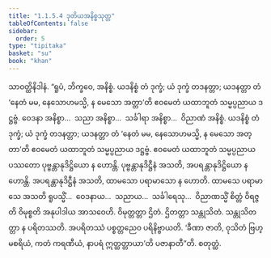 ```yaml
---
title: "1.1.5.4 ဒုတိယအနိစ္စသုတ္တ"
tableOfContents: false
sidebar:
  order: 5
type: "tipitaka"
basket: "su"
book: "khan"
---
```



<DynamicBreadcrumb />

<Division number="46" book="khan">

<Paragraph number="201" book="khan">
သာဝတ္ထိနိဒါနံ. “ရူပံ, ဘိက္ခဝေ, အနိစ္စံ. ယဒနိစ္စံ တံ ဒုက္ခံ; ယံ ဒုက္ခံ တဒနတ္တာ; ယဒနတ္တာ တံ ‘နေတံ မမ, နေသောဟမသ္မိ, န မေသော အတ္တာ’တိ ဧဝမေတံ ယထာဘူတံ သမ္မပ္ပညာယ ဒဋ္ဌဗ္ဗံ. ဝေဒနာ အနိစ္စာ…  သညာ အနိစ္စာ…  သင်္ခါရာ အနိစ္စာ…  ဝိညာဏံ အနိစ္စံ. ယဒနိစ္စံ တံ ဒုက္ခံ; ယံ ဒုက္ခံ တဒနတ္တာ; ယဒနတ္တာ တံ ‘နေတံ မမ, နေသောဟမသ္မိ, န မေသော အတ္တာ’တိ ဧဝမေတံ ယထာဘူတံ သမ္မပ္ပညာယ ဒဋ္ဌဗ္ဗံ.
</Paragraph>

<Paragraph number="202" book="khan">
ဧဝမေတံ ယထာဘူတံ သမ္မပ္ပညာယ ပဿတော ပုဗ္ဗန္တာနုဒိဋ္ဌိယော န ဟောန္တိ. ပုဗ္ဗန္တာနုဒိဋ္ဌီနံ အသတိ, အပရန္တာနုဒိဋ္ဌိယော န ဟောန္တိ. အပရန္တာနုဒိဋ္ဌီနံ အသတိ, ထာမသော ပရာမာသော န ဟောတိ. ထာမသေ ပရာမာသေ အသတိ ရူပသ္မိံ…  ဝေဒနာယ…  သညာယ…  သင်္ခါရေသု…  ဝိညာဏသ္မိံ စိတ္တံ ဝိရဇ္ဇတိ ဝိမုစ္စတိ အနုပါဒါယ အာသဝေဟိ. ဝိမုတ္တတ္တာ ဌိတံ. ဌိတတ္တာ သန္တုသိတံ. သန္တုသိတတ္တာ န ပရိတဿတိ. အပရိတဿံ ပစ္စတ္တညေဝ ပရိနိဗ္ဗာယတိ. ‘ခီဏာ ဇာတိ, ဝုသိတံ ဗြဟ္မစရိယံ, ကတံ ကရဏီယံ, နာပရံ ဣတ္ထတ္တာယာ’တိ ပဇာနာတီ”တိ.

</Paragraph>
</Division>

<Paragraph number="203" type="center" book="khan">
စတုတ္ထံ.
</Paragraph>